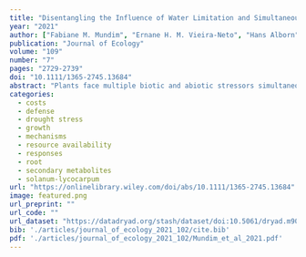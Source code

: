 ```yaml
---
title: "Disentangling the Influence of Water Limitation and Simultaneous above and Belowground Herbivory on Plant Tolerance and Resistance to Stress"
year: "2021"
author: ["Fabiane M. Mundim", "Ernane H. M. Vieira-Neto", "Hans Alborn", "Emilio M. Bruna"]
publication: "Journal of Ecology"
volume: "109"
number: "7"
pages: "2729-2739"
doi: "10.1111/1365-2745.13684"
abstract: "Plants face multiple biotic and abiotic stressors simultaneously. Many species can tolerate and resist stress, but countermeasures differ between roots and leaves. Since herbivores and environmental conditions modulate costs and benefits of plant defence traits, stress responses are context-dependent. We examined whole-plant tolerance and resistance responses to individual and combined effects of above and belowground herbivory under variable water conditions. We manipulated water availability and access by two common herbivores (Spodoptera exigua caterpillars and Meloidogyne incognita nematodes) to Solanum lycocarpum. Plants were either watered based on historical regional averages or the 30% reduction predicted by IPCC studies. Herbivory treatments included isolated above (AG) and belowground (BG) attacks, simultaneous (AGBG) attacks and no-herbivory controls. We then parameterized generalized linear mixed-effects models with data on plant survival, leaf and root biomass accumulation, root complexity and terpenoid concentration. Foliar herbivory increased terpenoid concentrations in roots relative to no-herbivory plants under control water but decreased concentrations in both roots and leaves under drought. Similarly, root feeders increased concentrations of terpenoids in leaves under control water but decreased concentrations only in roots under drought. Plants challenged with AGBG herbivory had greater whole-plant biomass (i.e. tolerance) and lower total concentrations of defensive compounds (i.e. resistance) than plants exposed to no-herbivore controls, regardless of water conditions. Importantly, the capacity of plants to grow or produce terpenoids changes when herbivory level is considered. In plants exposed to AGBG herbivory, greater nematode infection was related to decreases in whole-plant biomass and marginal increases in total terpenoid concentration. Ultimately, accounting only for individual AG and BG responses would have led to different conclusions and underestimated the magnitude of S. lycocarpum's compensatory responses. A ‘whole-plant’ approach revealed that belowground herbivory is the primary driver of tolerance in plants surviving moderate water stress. Synthesis. Whole-plant responses to stress in variable environments are complex, and their comprehensive understanding requires accounting for belowground herbivores and root responses."
categories: 
  - costs
  - defense
  - drought stress
  - growth
  - mechanisms
  - resource availability
  - responses
  - root
  - secondary metabolites
  - solanum-lycocarpum
url: "https://onlinelibrary.wiley.com/doi/abs/10.1111/1365-2745.13684"
image: featured.png
url_preprint: ""
url_code: ""
url_dataset: "https://datadryad.org/stash/dataset/doi:10.5061/dryad.m905qfv18"
bib: './articles/journal_of_ecology_2021_102/cite.bib'
pdf: './articles/journal_of_ecology_2021_102/Mundim_et_al_2021.pdf'
---
```

